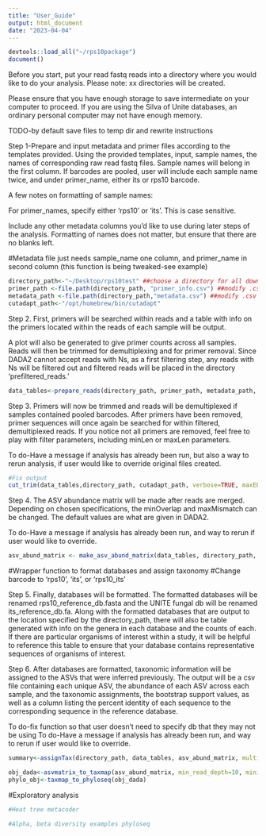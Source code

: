 ```yaml
---
title: "User_Guide"
output: html_document
date: "2023-04-04"
---
```


```r
devtools::load_all("~/rps10package")
document()
```

Before you start, put your read fastq reads into a directory where you would like to do your analysis.
Please note: xx directories will be created. 

Please ensure that you have enough storage to save intermediate on your computer to proceed. If you are using the Silva of Unite databases, an ordinary personal computer may not have enough memory. 

TODO-by default save files to temp dir and rewrite instructions

Step 1-Prepare and input metadata and primer files according to the templates provided. Using the provided templates, input, sample names, the names of corresponding raw read fastq files. Sample names will belong in the first column. If barcodes are pooled, user will include each sample name twice, and under primer_name, either its or rps10 barcode. 

A few notes on formatting of sample names: 

For primer_names, specify either 'rps10' or 'its'. This is case sensitive. 

Include any other metadata columns you'd like to use during later steps of the analysis. Formatting of names does not matter, but ensure that there are no blanks left. 

#Metadata file just needs sample_name one column, and primer_name in second column (this function is being tweaked-see example)
```r
directory_path<-"~/Desktop/rps10test" ##choose a directory for all downstream steps
primer_path <-file.path(directory_path, "primer_info.csv") ##modify .csv name or keep this name
metadata_path <-file.path(directory_path,"metadata.csv") ##modify .csv name or keep this name. The sample_name in the metadata sheet needs to match the first part (before first underscore), of the zipped raw FASTQ files
cutadapt_path<-"/opt/homebrew/bin/cutadapt"
```

Step 2. First, primers will be searched within reads and a table with info on the primers located within the reads of each sample will be output. 

A plot will also be generated to give primer counts across all samples.  Reads will then be trimmed for demultiplexing and for primer removal. Since DADA2 cannot accept reads with Ns, as a first filtering step, any reads with Ns will be filtered out and filtered reads will be placed in the directory 'prefiltered_reads.'

```r
data_tables<-prepare_reads(directory_path, primer_path, metadata_path, maxN=0, multithread=TRUE)
```
Step 3. Primers will now be trimmed and reads will be demultiplexed if samples contained pooled barcodes. After primers have been removed, primer sequences will once again be searched for within filtered, demultiplexed reads. If you notice not all primers are removed, feel free to play with filter parameters, including minLen or maxLen parameters. 

To do-Have a message if analysis has already been run, but also a way to rerun analysis, if user would like to override original files created. 

```r
#Fix output
cut_trim(data_tables,directory_path, cutadapt_path, verbose=TRUE, maxEE=2, truncQ=5, minLen=200, maxLen=297, minCutadaptlength=50) 

```



Step 4. The ASV abundance matrix will be made after reads are merged. Depending on chosen specifications, the minOverlap and maxMismatch can be changed. The default values are what are given in DADA2. 

To do-Have a message if analysis has already been run, and way to rerun if user would like to override. 
```r
asv_abund_matrix <- make_asv_abund_matrix(data_tables, directory_path, data_tables$cutadapt_data, minOverlap=15, maxMismatch=2, verbose=TRUE, multithread=TRUE) #check when 0 again
```

#Wrapper function to format databases and assign taxonomy
#Change barcode to 'rps10', 'its', or 'rps10_its'

Step 5. Finally, databases will be formatted. The formatted databases will be renamed rps10_reference_db.fasta and the UNITE fungal db will be renamed its_reference_db.fa. Along with the formatted databases that are output to the location specified by the directory_path, there will also be table generated with info on the genera in each database and the counts of each. If there are particular organisms of interest within a study, it will be helpful to reference this table to ensure that your database contains representative sequences of organisms of interest. 

Step 6. After databases are formatted, taxonomic information will be assigned to the ASVs that were inferred previously. The output will be a csv file containing each unique ASV, the abundance of each ASV across each sample, and the taxonomic assignments, the bootstrap support values, as well as a column listing the percent identity of each sequence to the corresponding sequence in the reference database. 

To do-fix function so that user doesn't need to specify db that they may not be using
To do-Have a message if analysis has already been run, and way to rerun if user would like to override. 
```r
summary<-assignTax(directory_path, data_tables, asv_abund_matrix, multithread = TRUE, barcode = "rps10_its")
```

```r
obj_dada<-asvmatrix_to_taxmap(asv_abund_matrix, min_read_depth=10, minimum_bootstrap=75)
phylo_obj<-taxmap_to_phyloseq(obj_dada)
```
#Exploratory analysis
```r
#Heat tree metacoder
```

```r
#Alpha, beta diversity examples phyloseq
```
